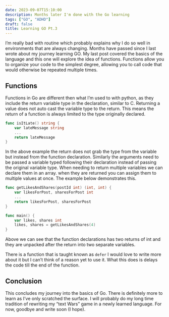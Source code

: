 ```yaml
---
date: 2023-09-07T15:10:00
description: Months later I'm done with the Go learning
tags: ["GO", "ADHD"]
draft: false
title: Learning GO Pt.3
---
```


I’m really bad with routine which probably explains why I do so well in environments that are always changing. Months have passed since I last wrote about my journey learning GO.  My last post covered the basics of the language and this one will explore the idea of functions. Functions allow you to organize your code to the simplest degree, allowing you to call code that would otherwise be repeated multiple times.
## Functions

Functions in Go are different then what I’m used to with python, as they include the return variable type in the declaration, similar to C. Returning a value does not auto cast the variable type to the return. This means the return of a function is always limited to the type originally declared.

```GO
func isItLate() string {
	var lateMessage string
	...
	return lateMessage
}
```

In the above example the return does not grab the type from the variable but instead from the function declaration. Similarly the arguments need to be passed a variable typed following their declaration instead of passing the original variable type. When needing to return multiple variables we can declare them in an array. when they are returned you can assign them to multiple values at once. The example below demonstrates this.

```Go
func getLikesAndShares(postId int) (int, int) {
	var likesForPost, sharesForPost int
	...
	return likesForPost, sharesForPost
}

func main() {
	var likes, shares int
	likes, shares = getLikesAndShares(4)
}
```

Above we can see that the function declarations has two returns of int and they are unpacked after the return into two separate variables.

There is a function that is taught known as `defer` I would love to write more about it but I can’t think of a reason yet to use it. What this does is delays the code till the end of the function.

## Conclusion

This concludes my journey into the basics of Go. There is definitely more to learn as I’ve only scratched the surface. I will probably do my long time tradition of rewriting my “text Wars” game in a newly learned language. For now, goodbye and write soon (I hope).
